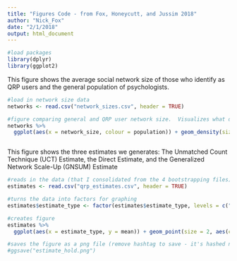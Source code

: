 ```yaml
---
title: "Figures Code - from Fox, Honeycutt, and Jussim 2018"
author: "Nick_Fox"
date: "2/1/2018"
output: html_document
---
```


```r
#load packages
library(dplyr)
library(ggplot2)
```

This figure shows the average social network size of those who identify as QRP users and the general population of psychologists.
```r

#load in network size data
networks <- read.csv("network_sizes.csv", header = TRUE)

#figure comparing general and QRP user network size.  Visualizes what delta estimates.
networks %>% 
  ggplot(aes(x = network_size, colour = population)) + geom_density(size = 1) + scale_x_continuous(breaks=seq(0,2200,150))



```

This figure shows the three estimates we generates: The Unmatched Count Technique (UCT) Estimate, the Direct Estimate, and the Generalized Network Scale-Up (GNSUM) Estimate
```r
#reads in the data (that I consolidated from the 4 bootstrapping files)
estimates <- read.csv("qrp_estimates.csv", header = TRUE)

#turns the data into factors for graphing
estimates$estimate_type <- factor(estimates$estimate_type, levels = c("unmatched_count", "direct_estimate", "GNSUM"))

#creates figure
estimates %>% 
  ggplot(aes(x = estimate_type, y = mean)) + geom_point(size = 2, aes(color = estimate_type)) + coord_flip() + geom_errorbar(aes(ymin = lower, ymax = upper, width = 0, color = estimate_type)) + xlab("") + ylab("Estimated Prevalence of QRP Use (%)") + ylim(-22,60) + theme_classic() + theme(legend.position = "none") + geom_hline(yintercept=0, linetype = "dotted") + scale_x_discrete(labels = c("UCT Estimate", "Direct Estimate", "GNSUM Estimate")) + scale_color_manual(values=c("grey50", "black", "black"))

#saves the figure as a png file (remove hashtag to save - it's hashed now for knitting purposes)
#ggsave("estimate_hold.png")


```

